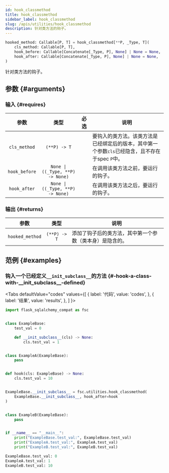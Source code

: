 ```yaml
---
id: hook_classmethod
title: hook_classmethod
sidebar_label: hook_classmethod
slug: /apis/utilities/hook_classmethod
description: 针对类方法的钩子。
---
```





<APITopBar type="func" isPrivate={true} source="utilities.hook_classmethod" />

```python
hooked_method: Callable[P, T] = hook_classmethod[**P, _Type, T](
    cls_method: Callable[P, T],
    hook_before: Callable[Concatenate[_Type, P], None] | None = None,
    hook_after: Callable[Concatenate[_Type, P], None] | None = None,
)
```

针对类方法的钩子。

## 参数 {#arguments}

### 输入 {#requires}

|     参数      |               类型               |               必选                | <center>说明</center>                                                                            |
| :-----------: | :------------------------------: | :-------------------------------: | ------------------------------------------------------------------------------------------------ |
| `cls_method`  |           `(**P) -> T`           | <InlineIcon icon={vsiCheckIcon}/> | 要钩入的类方法。该类方法是已经绑定后的版本，其中第一个参数`cls`已经隐含，且不存在于spec `P`中。 |
| `hook_before` | `None \| ((_Type, **P) -> None)` |                                   | 在调用该类方法之前，要运行的钩子。                                                               |
| `hook_after`  | `None \| ((_Type, **P) -> None)` |                                   | 在调用该类方法之后，要运行的钩子。                                                               |

### 输出 {#returns}

|      参数       |     类型     | <center>说明</center>                                    |
| :-------------: | :----------: | :------------------------------------------------------- |
| `hooked_method` | `(**P) -> T` | 添加了钩子后的类方法，其中第一个参数（类本身）是隐含的。 |

## 范例 {#examples}

### <IconObjType type="term"/> 钩入一个已经定义`__init_subclass__`的方法 {#-hook-a-class-with-&#95;&#95;init&#95;subclass&#95;&#95;-defined}

<Tabs
  defaultValue="codes"
  values={[
    { label: '代码', value: 'codes', },
    { label: '结果', value: 'results', },
  ]
}>

<TabItem value="codes">

```python title="hook_init_subclass.py" showLineNumbers
import flask_sqlalchemy_compat as fsc


class ExampleBase:
    test_val = 0

    def __init_subclass__(cls) -> None:
        cls.test_val = 1


class ExampleA(ExampleBase):
    pass


def hook(cls: ExampleBase) -> None:
    cls.test_val = 10


ExampleBase.__init_subclass__ = fsc.utilities.hook_classmethod(
    ExampleBase.__init_subclass__, hook_after=hook
)


class ExampleB(ExampleBase):
    pass


if __name__ == "__main__":
    print("ExampleBase.test_val:", ExampleBase.test_val)
    print("ExampleA.test_val:", ExampleA.test_val)
    print("ExampleB.test_val:", ExampleB.test_val)
```

</TabItem>

<TabItem value="results">

```python
ExampleBase.test_val: 0
ExampleA.test_val: 1
ExampleB.test_val: 10
```

</TabItem>

</Tabs>
